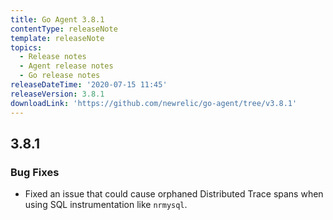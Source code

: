 ```yaml
---
title: Go Agent 3.8.1
contentType: releaseNote
template: releaseNote
topics:
  - Release notes
  - Agent release notes
  - Go release notes
releaseDateTime: '2020-07-15 11:45'
releaseVersion: 3.8.1
downloadLink: 'https://github.com/newrelic/go-agent/tree/v3.8.1'
---
```


## 3.8.1

### Bug Fixes

* Fixed an issue that could cause orphaned Distributed Trace spans when using SQL instrumentation like `nrmysql`.
